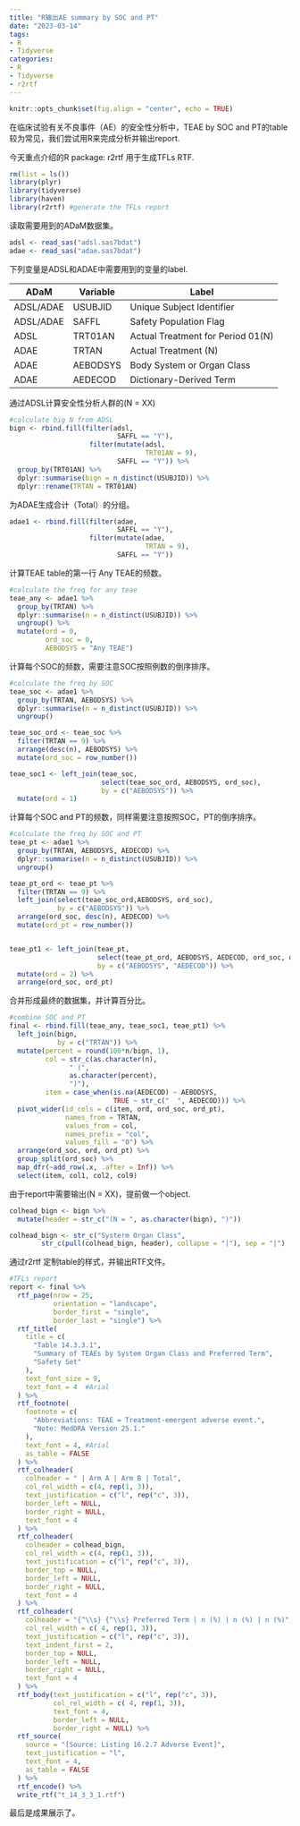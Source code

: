 ```yaml
---
title: "R输出AE summary by SOC and PT"
date: "2023-03-14"
tags:
- R
- Tidyverse
categories:
- R
- Tidyverse
- r2rtf
---
```


```r
knitr::opts_chunk$set(fig.align = "center", echo = TRUE)
```

在临床试验有关不良事件（AE）的安全性分析中，TEAE by SOC and PT的table较为常见，我们尝试用R来完成分析并输出report.

今天重点介绍的R package: r2rtf 用于生成TFLs RTF.

```r
rm(list = ls())
library(plyr)
library(tidyverse)
library(haven)
library(r2rtf) #generate the TFLs report
```

读取需要用到的ADaM数据集。

```r
adsl <- read_sas("adsl.sas7bdat")
adae <- read_sas("adae.sas7bdat")
```

下列变量是ADSL和ADAE中需要用到的变量的label.

|ADaM|Variable|Label|
|--|--|--|
|ADSL/ADAE|USUBJID|Unique Subject Identifier|
|ADSL/ADAE|SAFFL|Safety Population Flag|
|ADSL|TRT01AN|Actual Treatment for Period 01(N)|
|ADAE|TRTAN|Actual Treatment (N)|
|ADAE|AEBODSYS|Body System or Organ Class|
|ADAE|AEDECOD|Dictionary-Derived Term|

通过ADSL计算安全性分析人群的(N = XX)

```r
#calculate big N from ADSL
bign <- rbind.fill(filter(adsl,
                           SAFFL == "Y"),
                    filter(mutate(adsl,
                                  TRT01AN = 9),
                           SAFFL == "Y")) %>% 
  group_by(TRT01AN) %>% 
  dplyr::summarise(bign = n_distinct(USUBJID)) %>% 
  dplyr::rename(TRTAN = TRT01AN)
```

为ADAE生成合计（Total）的分组。

```r
adae1 <- rbind.fill(filter(adae,
                           SAFFL == "Y"), 
                    filter(mutate(adae,
                                  TRTAN = 9),
                           SAFFL == "Y"))
```

计算TEAE table的第一行 Any TEAE的频数。

```r
#calculate the freq for any teae
teae_any <- adae1 %>% 
  group_by(TRTAN) %>% 
  dplyr::summarise(n = n_distinct(USUBJID)) %>% 
  ungroup() %>% 
  mutate(ord = 0,
         ord_soc = 0,
         AEBODSYS = "Any TEAE")
```

计算每个SOC的频数，需要注意SOC按照例数的倒序排序。

```r
#calculate the freq by SOC 
teae_soc <- adae1 %>% 
  group_by(TRTAN, AEBODSYS) %>% 
  dplyr::summarise(n = n_distinct(USUBJID)) %>% 
  ungroup()

teae_soc_ord <- teae_soc %>% 
  filter(TRTAN == 9) %>% 
  arrange(desc(n), AEBODSYS) %>% 
  mutate(ord_soc = row_number())

teae_soc1 <- left_join(teae_soc, 
                       select(teae_soc_ord, AEBODSYS, ord_soc),
                       by = c("AEBODSYS")) %>% 
  mutate(ord = 1)
```

计算每个SOC and PT的频数，同样需要注意按照SOC，PT的倒序排序。

```r
#calculate the freq by SOC and PT 
teae_pt <- adae1 %>% 
  group_by(TRTAN, AEBODSYS, AEDECOD) %>% 
  dplyr::summarise(n = n_distinct(USUBJID)) %>% 
  ungroup()

teae_pt_ord <- teae_pt %>% 
  filter(TRTAN == 9) %>% 
  left_join(select(teae_soc_ord,AEBODSYS, ord_soc),
            by = c("AEBODSYS")) %>% 
  arrange(ord_soc, desc(n), AEDECOD) %>% 
  mutate(ord_pt = row_number())


teae_pt1 <- left_join(teae_pt,
                      select(teae_pt_ord, AEBODSYS, AEDECOD, ord_soc, ord_pt),
                      by = c("AEBODSYS", "AEDECOD")) %>% 
  mutate(ord = 2) %>% 
  arrange(ord_soc, ord_pt)
```

合并形成最终的数据集，并计算百分比。

```r
#combine SOC and PT
final <- rbind.fill(teae_any, teae_soc1, teae_pt1) %>% 
  left_join(bign,
            by = c("TRTAN")) %>% 
  mutate(percent = round(100*n/bign, 1),
         col = str_c(as.character(n),
               " (",
               as.character(percent),
               ")"),
         item = case_when(is.na(AEDECOD) ~ AEBODSYS,
                          TRUE ~ str_c("  ", AEDECOD))) %>% 
  pivot_wider(id_cols = c(item, ord, ord_soc, ord_pt),
              names_from = TRTAN,
              values_from = col,
              names_prefix = "col",
              values_fill = "0") %>% 
  arrange(ord_soc, ord, ord_pt) %>% 
  group_split(ord_soc) %>% 
  map_dfr(~add_row(.x, .after = Inf)) %>% 
  select(item, col1, col2, col9)
```

由于report中需要输出(N = XX)，提前做一个object.

```r
colhead_bign <- bign %>% 
  mutate(header = str_c("(N = ", as.character(bign), ")"))

colhead_bign <- str_c("Systerm Organ Class",
        str_c(pull(colhead_bign, header), collapse = "|"), sep = "|")
```

通过r2rtf 定制table的样式，并输出RTF文件。

```r
#TFLs report
report <- final %>% 
  rtf_page(nrow = 25,
           orientation = "landscape",
           border_first = "single",
           border_last = "single") %>% 
  rtf_title(
    title = c(
      "Table 14.3.3.1",
      "Summary of TEAEs by System Organ Class and Preferred Term",
      "Safety Set"
    ),
    text_font_size = 9,
    text_font = 4  #Arial
  ) %>% 
  rtf_footnote(
    footnote = c(
      "Abbreviations: TEAE = Treatment-emergent adverse event.",
      "Note: MedDRA Version 25.1."
    ),
    text_font = 4, #Arial
    as_table = FALSE
  ) %>% 
  rtf_colheader(
    colheader = " | Arm A | Arm B | Total",
    col_rel_width = c(4, rep(1, 3)),
    text_justification = c("l", rep("c", 3)),
    border_left = NULL,
    border_right = NULL,
    text_font = 4
  ) %>% 
  rtf_colheader(
    colheader = colhead_bign,
    col_rel_width = c(4, rep(1, 3)),
    text_justification = c("l", rep("c", 3)),
    border_top = NULL,
    border_left = NULL,
    border_right = NULL,
    text_font = 4
  ) %>% 
  rtf_colheader(
    colheader = "{^\\s} {^\\s} Preferred Term | n (%) | n (%) | n (%)",
    col_rel_width = c( 4, rep(1, 3)),
    text_justification = c("l", rep("c", 3)),
    text_indent_first = 2,
    border_top = NULL,
    border_left = NULL,
    border_right = NULL,
    text_font = 4
  ) %>% 
  rtf_body(text_justification = c("l", rep("c", 3)),
           col_rel_width = c( 4, rep(1, 3)),
           text_font = 4,
           border_left = NULL,
           border_right = NULL) %>%
  rtf_source(
    source = "[Source: Listing 16.2.7 Adverse Event]",
    text_justification = "l",
    text_font = 4,
    as_table = FALSE
  ) %>% 
  rtf_encode() %>% 
  write_rtf("t_14_3_3_1.rtf")
```

最后是成果展示了。

